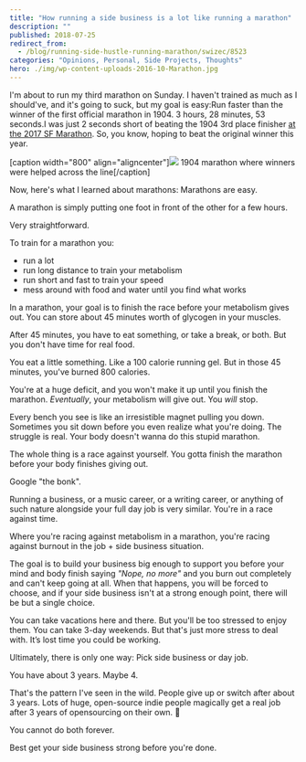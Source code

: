 ```yaml
---
title: "How running a side business is a lot like running a marathon"
description: ""
published: 2018-07-25
redirect_from:
  - /blog/running-side-hustle-running-marathon/swizec/8523
categories: "Opinions, Personal, Side Projects, Thoughts"
hero: ./img/wp-content-uploads-2016-10-Marathon.jpg
---
```


I'm about to run my third marathon on Sunday. I haven't trained as much as I should've, and it's going to suck, but my goal is easy:Run faster than the winner of the first official marathon in 1904. 3 hours, 28 minutes, 53 seconds.I was just 2 seconds short of beating the 1904 3rd place finisher [at the 2017 SF Marathon](https://swizec.com/blog/couch-sub-4-hour-marathon-4-short-years/swizec/7725). So, you know, hoping to beat the original winner this year.

\[caption width="800" align="aligncenter"]![](./img/wp-content-uploads-2016-10-Marathon.jpg) 1904 marathon where winners were helped across the line\[/caption]

Now, here's what I learned about marathons: Marathons are easy.

A marathon is simply putting one foot in front of the other for a few hours.

Very straightforward.

To train for a marathon you:

- run a lot
- run long distance to train your metabolism
- run short and fast to train your speed
- mess around with food and water until you find what works

In a marathon, your goal is to finish the race before your metabolism gives out. You can store about 45 minutes worth of glycogen in your muscles.

After 45 minutes, you have to eat something, or take a break, or both. But you don't have time for real food.

You eat a little something. Like a 100 calorie running gel. But in those 45 minutes, you've burned 800 calories.

You're at a huge deficit, and you won't make it up until you finish the marathon. _Eventually_, your metabolism will give out. You _will_ stop.

Every bench you see is like an irresistible magnet pulling you down. Sometimes you sit down before you even realize what you're doing. The struggle is real. Your body doesn't wanna do this stupid marathon.

The whole thing is a race against yourself. You gotta finish the marathon before your body finishes giving out.

Google "the bonk".

Running a business, or a music career, or a writing career, or anything of such nature alongside your full day job is very similar. You're in a race against time.

Where you're racing against metabolism in a marathon, you're racing against burnout in the job + side business situation.

The goal is to build your business big enough to support you before your mind and body finish saying _"Nope, no more"_ and you burn out completely and can't keep going at all. When that happens, you will be forced to choose, and if your side business isn't at a strong enough point, there will be but a single choice.

You can take vacations here and there. But you'll be too stressed to enjoy them. You can take 3-day weekends. But that's just more stress to deal with. It’s lost time you could be working.

Ultimately, there is only one way: Pick side business or day job.

You have about 3 years. Maybe 4.

That's the pattern I've seen in the wild. People give up or switch after about 3 years. Lots of huge, open-source indie people magically get a real job after 3 years of opensourcing on their own. 🤔

You cannot do both forever.

Best get your side business strong before you're done.
